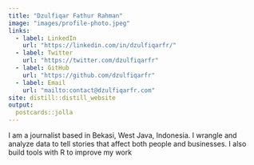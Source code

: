 ```yaml
---
title: "Dzulfiqar Fathur Rahman"
image: "images/profile-photo.jpeg"
links:
  - label: LinkedIn
    url: "https://linkedin.com/in/dzulfiqarfr/"
  - label: Twitter
    url: "https://twitter.com/dzulfiqarfr"
  - label: GitHub
    url: "https://github.com/dzulfiqarfr"
  - label: Email
    url: "mailto:contact@dzulfiqarfr.com"
site: distill::distill_website
output:
  postcards::jolla
---
```

 
I am a journalist based in Bekasi, West Java, Indonesia. I wrangle and analyze data to tell stories that affect both people and businesses. I also build tools with R to improve my work